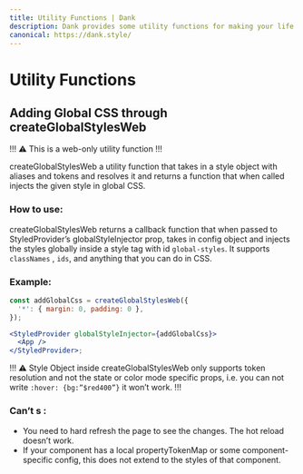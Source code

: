 ```yaml
---
title: Utility Functions | Dank
description: Dank provides some utility functions for making your life easy.
canonical: https://dank.style/
---
```



<Meta title="api/Utility Functions" />

# Utility Functions

## Adding Global CSS through createGlobalStylesWeb

!!!
⚠️ This is a web-only utility function
!!!

createGlobalStylesWeb a utility function that takes in a style object with aliases and tokens and resolves it and returns a function that when called injects the given style in global CSS.

### How to use:

createGlobalStylesWeb returns a callback function that when passed to StyledProvider’s globalStyleInjector prop, takes in config object and injects the styles globally inside a style tag with id `global-styles`. It supports `classNames` , `ids`, and anything that you can do in CSS.

### Example:

```jsx
const addGlobalCss = createGlobalStylesWeb({
  '*': { margin: 0, padding: 0 },
});

<StyledProvider globalStyleInjector={addGlobalCss}>
  <App />
</StyledProvider>;
```

!!!
⚠️ Style Object inside createGlobalStylesWeb only supports token resolution and not the state or color mode specific props, i.e. you can not write `:hover: {bg:”$red400”}` it won’t work.
!!!

### Can’t s :

- You need to hard refresh the page to see the changes. The hot reload doesn’t work.
- If your component has a local propertyTokenMap or some component-specific config, this does not extend to the styles of that component.
